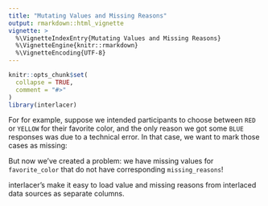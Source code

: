 ```yaml
---
title: "Mutating Values and Missing Reasons"
output: rmarkdown::html_vignette
vignette: >
  %\VignetteIndexEntry{Mutating Values and Missing Reasons}
  %\VignetteEngine{knitr::rmarkdown}
  %\VignetteEncoding{UTF-8}
---
```


```r
knitr::opts_chunk$set(
  collapse = TRUE,
  comment = "#>"
)
library(interlacer)
```

For
for example, suppose we intended participants to choose between `RED` or
`YELLOW` for their favorite color, and the only reason we got some `BLUE`
responses was due to a technical error. In that case, we want to mark those
cases as missing:

But now we've created a problem: we have missing values for `favorite_color`
that do not have corresponding `missing_reasons`! 

interlacer's make it easy to load value and missing reasons from interlaced data
sources as separate columns.
